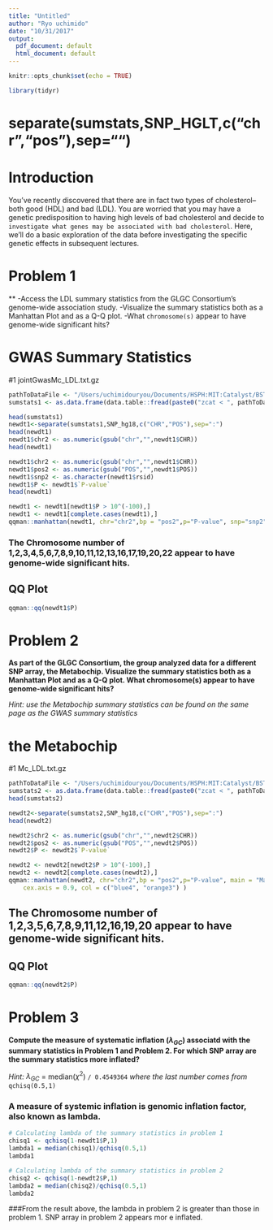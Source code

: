```yaml
---
title: "Untitled"
author: "Ryo uchimido"
date: "10/31/2017"
output:
  pdf_document: default
  html_document: default
---
```


```r
knitr::opts_chunk$set(echo = TRUE)
```


```r
library(tidyr)
```


# separate(sumstats,SNP_HGLT,c("chr","pos"),sep="")

# Introduction
You've recently discovered that there are in fact two types of cholesterol-- both good (HDL) and bad (LDL). You are worried that you may have a genetic predisposition to having high levels of bad cholesterol and decide to `investigate what genes may be associated with bad cholesterol`. 
Here, we'll do a basic exploration of the data before investigating the specific genetic effects in subsequent lectures. 

# Problem 1
**
-Access the LDL summary statistics from the GLGC Consortium's genome-wide association study. 
-Visualize the summary statistics both as a Manhattan Plot and as a Q-Q plot. 
-What `chromosome(s)` appear to have genome-wide significant hits? <br>


# GWAS Summary Statistics
#1 jointGwasMc_LDL.txt.gz
```r
pathToDataFile <- "/Users/uchimidouryou/Documents/HSPH:MIT:Catalyst/BST227/HW1_1031/jointGwasMc_LDL.txt.gz"
sumstats1 <- as.data.frame(data.table::fread(paste0("zcat < ", pathToDataFile), showProgress = FALSE))

```

```r
head(sumstats1)
newdt1<-separate(sumstats1,SNP_hg18,c("CHR","POS"),sep=":")
head(newdt1)
newdt1$chr2 <- as.numeric(gsub("chr","",newdt1$CHR))
head(newdt1)
```

```r
newdt1$chr2 <- as.numeric(gsub("chr","",newdt1$CHR))
newdt1$pos2 <- as.numeric(gsub("POS","",newdt1$POS))
newdt1$snp2 <- as.character(newdt1$rsid)
newdt1$P <- newdt1$`P-value`
head(newdt1)
```

```r
newdt1 <- newdt1[newdt1$P > 10^(-100),]
newdt1 <- newdt1[complete.cases(newdt1),]
qqman::manhattan(newdt1, chr="chr2",bp = "pos2",p="P-value", snp="snp2", main = "Manhattan Plot", ylim = c(0, 10), cex = 0.6, cex.axis = 0.9, col = c("blue4", "orange3") )
```

### The Chromosome number of 1,2,3,4,5,6,7,8,9,10,11,12,13,16,17,19,20,22 appear to have genome-wide significant hits.

## QQ Plot
```r
qqman::qq(newdt1$P)
```

\newpage

# Problem 2
**As part of the GLGC Consortium, the group analyzed data for a different SNP array, the Metabochip. Visualize the summary statistics both as a Manhattan Plot and as a Q-Q plot. What chromosome(s) appear to have genome-wide significant hits?**<br>

_Hint: use the Metabochip summary statistics can be found on the same page as the GWAS summary statistics_



# the Metabochip
#1 Mc_LDL.txt.gz
```r
pathToDataFile <- "/Users/uchimidouryou/Documents/HSPH:MIT:Catalyst/BST227/HW1_1031/Mc_LDL.txt.gz"
sumstats2 <- as.data.frame(data.table::fread(paste0("zcat < ", pathToDataFile), showProgress = FALSE))
head(sumstats2)
```

```r
newdt2<-separate(sumstats2,SNP_hg18,c("CHR","POS"),sep=":")
head(newdt2)
```


```r
newdt2$chr2 <- as.numeric(gsub("chr","",newdt2$CHR))
newdt2$pos2 <- as.numeric(gsub("POS","",newdt2$POS))
newdt2$P <- newdt2$`P-value`
```


```r
newdt2 <- newdt2[newdt2$P > 10^(-100),]
newdt2 <- newdt2[complete.cases(newdt2),]
qqman::manhattan(newdt2, chr="chr2",bp = "pos2",p="P-value", main = "Manhattan Plot", ylim = c(0, 10), cex = 0.6, 
    cex.axis = 0.9, col = c("blue4", "orange3") )
```
## The Chromosome number of 1,2,3,5,6,7,8,9,11,12,16,19,20 appear to have genome-wide significant hits.

## QQ Plot
```r
qqman::qq(newdt2$P)
```


\newpage

# Problem 3
**Compute the measure of systematic inflation ($\lambda_{GC}$) associatd with the summary statistics in Problem 1 and Problem 2. For which SNP array are the summary statistics more inflated? **

_Hint:_  $\lambda_{GC}$ = median($\chi^2$) `/ 0.4549364` _where the last number comes from_ `qchisq(0.5,1)`

### A measure of systemic inflation is  genomic inflation factor, also known as lambda. 

```r
# Calculating lambda of the summary statistics in problem 1
chisq1 <- qchisq(1-newdt1$P,1)
lambda1 = median(chisq1)/qchisq(0.5,1)
lambda1
```

```r
# Calculating lambda of the summary statistics in problem 2
chisq2 <- qchisq(1-newdt2$P,1)
lambda2 = median(chisq2)/qchisq(0.5,1)
lambda2
```

###From the result above, the lambda  in problem 2 is greater than those in problem 1. SNP array in problem 2 appears mor e inflated.  
